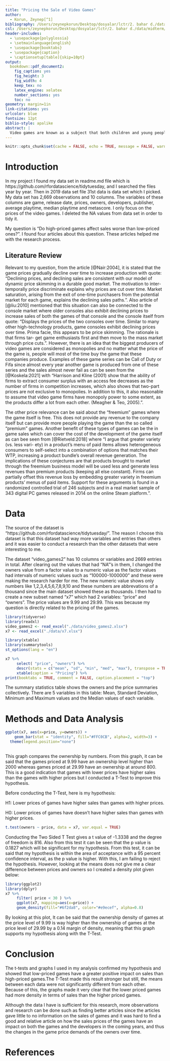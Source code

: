 ```yaml
---
title: "Pricing the Sale of Video Games"
author: 
  - Korun, Zeynep[^1]
bibliography: /Users/zeynepkorun/Desktop/dosyalar/lctr/2. bahar d./data/midterm/Proposal 2/bibliography/biblio.bib
csl: /Users/zeynepkorun/Desktop/dosyalar/lctr/2. bahar d./data/midterm/Proposal 2/csl/apa.csl
header-includes:
  - \usepackage{polyglossia}
  - \setmainlanguage{english}
  - \usepackage{booktabs}
  - \usepackage{caption} 
  - \captionsetup[table]{skip=10pt}
output:
  bookdown::pdf_document2:
    fig_caption: yes
    fig_height: 3
    fig_width: 4
    keep_tex: no
    latex_engine: xelatex
    number_sections: yes
    toc: no
geometry: margin=1in
link-citations: yes
urlcolor: blue
fontsize: 12pt
biblio-style: apalike
abstract: |
  Video games are known as a subject that both children and young people follow with curiosity, and newly released games are the focus of gamers. So, how popular and best-selling is each updated game? In my analysis, I discussed whether prices affect sales positively or negatively. According to my research, I have come to the conclusion that high prices affect sales negatively. I explained that low-priced games were more preferred in my analysis and supported it with data summary table, t-test and graphs. This result is that children and young people tend to cheap games more and make their choices in favor of them.
---
```

```r
knitr::opts_chunk$set(cache = FALSE, echo = TRUE, message = FALSE, warning = FALSE)
```

<!-- ======================================================================= -->
<!-- ============================== FOOTNOTES ============================== -->
<!-- ======================================================================= -->
[^1]: 20080393, [Github Repo](https://github.com/zeykrn/finall.git)

# Introduction
  
  In my project I found my data set in readme.md file which is https://github.com/rfordatascience/tidytuesday, and I searched the files year by year. Then in 2019 data set file 31st data is data set which I picked. My data set has 2,669 observations and 10 columns. The variables of these columns are game, release date, prices, owners, developers, publisher, average playtime, median playtime and metascore. I only focus on the prices of the video games. I deleted the NA values from data set in order to tidy it.
   
   My question is "Do high-priced games affect sales worse than low-priced ones?". I found four articles about this question. These articles helped me with the research process. 
   
## Literature Review

  Relevant to my question, from the article [@Nair:2004], it is stated that the game prices gradually decline over time to increase production with quote: "Declining prices, and declining sales are consistent with our model of dynamic price skimming in a durable good market. The motivation to inter-temporally price discriminate explains why prices are cut over time. Market saturation, arising from the exit of one-time purchasers from the potential market for each game, explains the declining sales paths.". Also article of [@liu:2010] mentioned that this situation can also be connected to the console market where older consoles also exhibit declining prices to increase sales of both the games of that console and the console itself from quote: "Displays the prices of the two consoles over time. Similar to many other high-technology products, game consoles exhibit declining prices over time. Prima facie, this appears to be price skimming. The rationale is that firms tar- get game enthusiasts first and then move to the mass market through price cuts.". However, there is an idea that the biggest producers of video games are considered as monopolies and no matter what the price of the game is, people will most of the time buy the game that these companies produce. Examples of these game series can be Call of Duty or Fifa since almost every year another game is produced from one of these series and the sales almost never fail as can be seen from the [@Koskela:2021] with  "Harrison and Kline (2001) show that the ability of firms to extract consumer surplus with an access fee decreases as the number of firms in competition increases, which also shows that two-part prices are not exclusive to monopolies. In addition to this, it also reasonable to assume that video game firms have monopoly power to some extent, as the products differ a lot from each other. (Meagher & Teo, 2005).". 
   
   The other price relevance can be said about the "freemium" games where the game itself is free. This does not provide any revenue to the company itself but can provide more people playing the game than the so called "premium" games. Another benefit of these types of games can be the in game sales which can cover the cost of the development of the game itself as can bee seen from [@Rietveld:2018] where "I argue that greater variety (vs. less vari- ety) in a product’s menu of paid items allows heterogeneous consumers to self-select into a combination of options that matches their WTP, increasing a product bundle’s overall revenue generation. The implications of these conjectures are that products brought to market through the freemium business model will be used less and generate less revenues than premium products (keeping all else constant). Firms can partially offset this revenue loss by embedding greater variety in freemium products’ menus of paid items. Support for these arguments is found in a randomized controlled trial of 246 subjects and in a real market sample of 343 digital PC games released in 2014 on the online Steam platform.".
  

# Data
The source of the dataset is "https://github.com/rfordatascience/tidytuesday/". The reason I choose this dataset is that this dataset had way more variables and entries than others and it was easier to conduct a research than the other datasets that were interesting to me. 

The dataset "video_games2" has 10 columns or variables and 2669 entries in total. After clearing out the values that had "NA"'s in them, I changed the owners value from a factor value to a numeric value as the factor values had intervals of numeric values such as "100000-1000000" and these were making the research harder for me. The new numeric value shows only numbers like 1,2,3,4,5,6,7,8,9,10 and these numbers are abbrevations of a thousand since the main dataset showed these as thousands. I then had to create a new subset named "x7" which had 2 variables: "price" and "owners". The price values are 9.99 and 29.99. This was because my question is directly related to the pricing of the games. 


    
```r
library(tidyverse)
library(readxl)
video_games2 <- read_excel("./data/video_games2.xlsx")
x7 <- read_excel("./data/x7.xlsx")
```

```r
library(xtable) 
library(summarytools)
st_options(lang = "en")

x7 %>%
     select( "price", "owners") %>% 
     descr(stats = c("mean", "sd", "min", "med", "max"), transpose = TRUE) %>% 
     xtable(caption = "Pricing") %>%
print(booktabs = TRUE, comment = FALSE, caption.placement = "top")
```

The summary statistics table shows the owners and the price summaries collectively. There are 5 variables in this table: Mean, Standard Deviation, Minimum and Maximum values and the Median values of each variable.

# Methods and Data Analysis


```r

ggplot(x7, aes(x=price, y=owners)) + 
    geom_bar(stat = "identity", fill="#FFC0CB", alpha=2, width=3) +
  theme(legend.position="none")
  
```


This graph compares the ownership by numbers. From this graph, it can be said that the games priced at 9.99 have an ownership level higher than 2000 whereas games priced at 29.99 have an ownership at around 800. This is a good indication that games with lower prices have higher sales than the games with higher prices but I conducted a T-Test to improve this hypothesis.

Before conducting the T-Test, here is my hypothesis:

H1: Lower prices of games have higher sales than games with higher prices.

H0: Lower prices of games have doesn't have higher sales than games with higher prices.

```r
t.test(owners ~ price, data = x7, var.equal = TRUE)
```

Conducting the Two Sided T Test gives a t value of -1.3338 and the degree of freedom is 816. Also from this test it can be seen that the p value is 0.1827 which will be significant for my hypothesis. From this test, it can be said that my hypothesis is within the area of acceptance with a 95 percent confidence interval, as the p value is higher. With this, I am failing to reject the hypothesis. However, looking at the means does not give me a clear difference between prices and owners so I created a density plot given below:




```r
library(ggplot2)
library(dplyr)
x7 %>%
     filter( price < 30 ) %>%
     ggplot(x7, mapping=aes(x=price)) +
     geom_density(fill="#6f2da8", color="#e9ecef", alpha=0.8)
```






By looking at this plot, It can be said that the ownership density of games at the price level of 9.99 is way higher than the ownership of games at the price level of 29.99 by a 0.14 margin of density, meaning that this graph supports my hypothesis along with the T-Test.









# Conclusion
The t-tests and graphs I used in my analysis confirmed my hypothesis and showed that low-priced games have a greater positive impact on sales than high-priced games.The T-Test made this result stronger but still, the means between each data were not significantly different from each other. Because of this, the graphs made it very clear that the lower priced games had more density in terms of sales than the higher priced games.

Although the data I have is sufficient for this research, more observations and research can be done such as finding better articles since the articles gave little to no information on the sales of games and it was hard to find a good and relative article on how the sales prices of the games have an impact on both the games and the developers in the coming years, and thus the changes in the game price demands of the owners over time. 


\newpage
# References {#references}
<div id="refs"></div>


